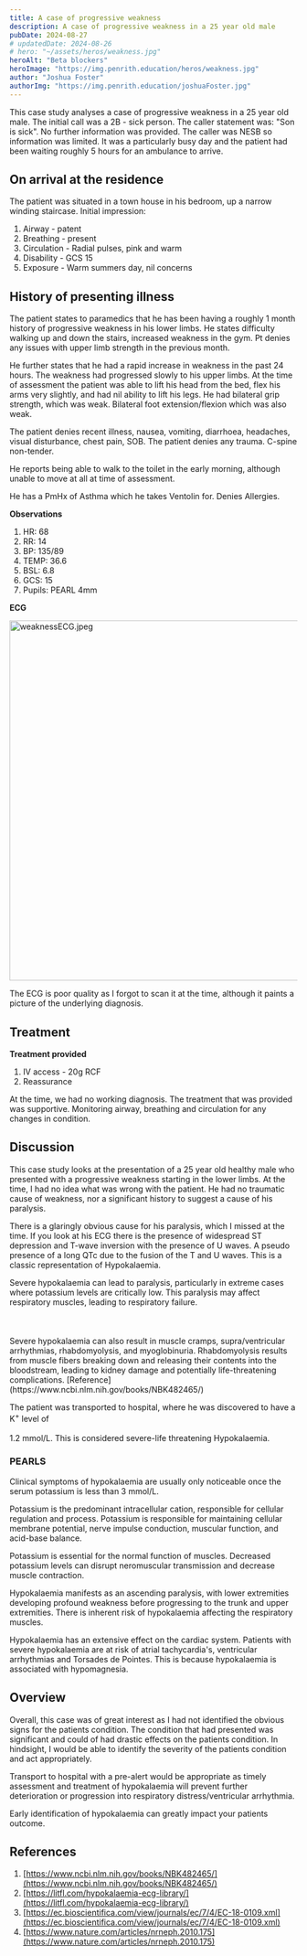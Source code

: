 ```yaml
---
title: A case of progressive weakness
description: A case of progressive weakness in a 25 year old male
pubDate: 2024-08-27
# updatedDate: 2024-08-26
# hero: "~/assets/heros/weakness.jpg"
heroAlt: "Beta blockers"
heroImage: "https://img.penrith.education/heros/weakness.jpg"
author: "Joshua Foster"
authorImg: "https://img.penrith.education/joshuaFoster.jpg"
---
```




This case study analyses a case of progressive weakness in a 25 year old male. The initial call was a 2B - sick person. The caller statement was: "Son is sick". No further information was provided. The caller was NESB so information was limited. It was a particularly busy day and the patient had been waiting roughly 5 hours for an ambulance to arrive. 

## On arrival at the residence

The patient was situated in a town house in his bedroom, up a narrow winding staircase. Initial impression:

1. Airway - patent
2. Breathing - present
3. Circulation - Radial pulses, pink and warm
4. Disability - GCS 15
5. Exposure - Warm summers day, nil concerns

## History of presenting illness

The patient states to paramedics that he has been having a roughly 1 month history of progressive weakness in his lower limbs. He states difficulty walking up and down the stairs, increased weakness in the gym. Pt denies any issues with upper limb strength in the previous month. 

He further states that he had a rapid increase in weakness in the past 24 hours. The weakness had progressed slowly to his upper limbs. At the time of assessment the patient was able to lift his head from the bed, flex his arms very slightly, and had nil ability to lift his legs. He had bilateral grip strength, which was weak. Bilateral foot extension/flexion which was also weak. 

The patient denies recent illness, nausea, vomiting, diarrhoea, headaches, visual disturbance, chest pain, SOB. The patient denies any trauma. C-spine non-tender. 

He reports being able to walk to the toilet in the early morning, although unable to move at all at time of assessment. 

He has a PmHx of Asthma which he takes Ventolin for. Denies Allergies.

**Observations**

1. HR: 68
2. RR: 14
3. BP: 135/89
4. TEMP: 36.6
5. BSL: 6.8
6. GCS: 15
7. Pupils: PEARL 4mm

**ECG**

<Image src="https://img.penrith.education/content/weaknessECG.jpeg" alt="weaknessECG.jpeg" width="1200" height="630" format='webp'/>



The ECG is poor quality as I forgot to scan it at the time, although it paints a picture of the underlying diagnosis.

## Treatment

**Treatment provided**

1. IV access - 20g RCF
2. Reassurance

At the time, we had no working diagnosis. The treatment that was provided was supportive. Monitoring airway, breathing and circulation for any changes in condition. 

## Discussion

This case study looks at the presentation of a 25 year old healthy male who presented with a progressive weakness starting in the lower limbs. At the time, I had no idea what was wrong with the patient. He had no traumatic cause of weakness, nor a significant history to suggest a cause of his paralysis. 

There is a glaringly obvious cause for his paralysis, which I missed at the time. If you look at his ECG there is the presence of widespread ST depression and T-wave inversion with the presence of U waves. A pseudo presence of a long QTc due to the fusion of the T and U waves. This is a classic representation of Hypokalaemia. 


<Callout type="info" title="Hypokalaemia">
Severe hypokalaemia can lead to paralysis, particularly in extreme cases where potassium levels are critically low. This paralysis may affect respiratory muscles, leading to respiratory failure. <br></br><br></br>
Severe hypokalaemia can also result in muscle cramps, supra/ventricular arrhythmias, rhabdomyolysis, and myoglobinuria. Rhabdomyolysis results from muscle fibers breaking down and releasing 
their contents into the bloodstream, leading to kidney damage and potentially life-threatening complications. [Reference](https://www.ncbi.nlm.nih.gov/books/NBK482465/)
</Callout>
	

The patient was transported to hospital, where he was discovered to have a K<sup>+</sup> level of <br></br>1.2 mmol/L. This is considered severe-life threatening Hypokalaemia. 

### PEARLS

Clinical symptoms of hypokalaemia are usually only noticeable once the serum potassium is less than 3 mmol/L. 

Potassium is the predominant intracellular cation, responsible for cellular regulation and process. Potassium is responsible for maintaining cellular membrane potential, nerve impulse conduction, muscular function, and acid-base balance.

Potassium is essential for the normal function of muscles. Decreased potassium levels can disrupt neromuscular transmission and decrease muscle contraction. 

Hypokalaemia manifests as an ascending paralysis, with lower extremities developing profound weakness before progressing to the trunk and upper extremities. There is inherent risk of hypokalaemia affecting the respiratory muscles. 

Hypokalaemia has an extensive effect on the cardiac system. Patients with severe hypokalaemia are at risk of atrial tachycardia's, ventricular arrhythmias and Torsades de Pointes. This is because hypokalaemia is associated with hypomagnesia. 

## Overview

Overall, this case was of great interest as I had not identified the obvious signs for the patients condition. The condition that had presented was significant and could of had drastic effects on the patients condition. In hindsight, I would be able to identify the severity of the patients condition and act appropriately. 

Transport to hospital with a pre-alert would be appropriate as timely assessment and treatment of hypokalaemia will prevent further deterioration or progression into respiratory distress/ventricular arrhythmia. 

Early identification of hypokalaemia can greatly impact your patients outcome.
## References

1. [https://www.ncbi.nlm.nih.gov/books/NBK482465/](https://www.ncbi.nlm.nih.gov/books/NBK482465/)
2. [https://litfl.com/hypokalaemia-ecg-library/](https://litfl.com/hypokalaemia-ecg-library/)
3. [https://ec.bioscientifica.com/view/journals/ec/7/4/EC-18-0109.xml](https://ec.bioscientifica.com/view/journals/ec/7/4/EC-18-0109.xml)
4. [https://www.nature.com/articles/nrneph.2010.175](https://www.nature.com/articles/nrneph.2010.175)